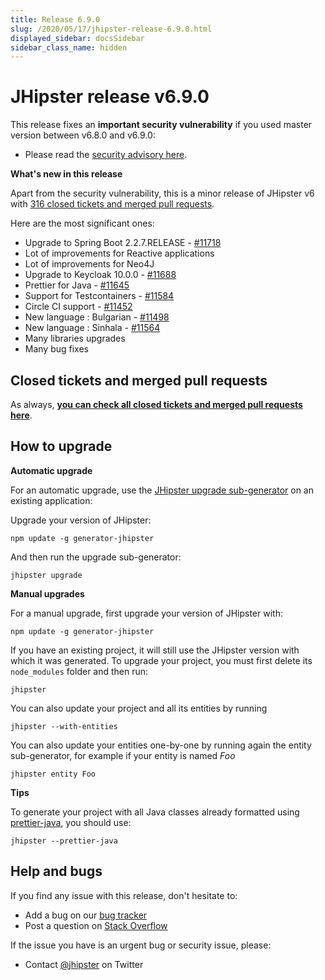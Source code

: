 ```yaml
---
title: Release 6.9.0
slug: /2020/05/17/jhipster-release-6.9.0.html
displayed_sidebar: docsSidebar
sidebar_class_name: hidden
---
```


JHipster release v6.9.0
==================

This release fixes an **important security vulnerability** if you used master version between v6.8.0 and v6.9.0:

- Please read the [security advisory here](https://github.com/jhipster/generator-jhipster/security/advisories/GHSA-8w7w-67mw-r5p7).

**What's new in this release**

Apart from the security vulnerability, this is a minor release of JHipster v6 with [316 closed tickets and merged pull requests](https://github.com/jhipster/generator-jhipster/issues?q=milestone%3A6.9.0+is%3Aclosed).

Here are the most significant ones:

- Upgrade to Spring Boot 2.2.7.RELEASE - [#11718](https://github.com/jhipster/generator-jhipster/pull/11718)
- Lot of improvements for Reactive applications
- Lot of improvements for Neo4J
- Upgrade to Keycloak 10.0.0 - [#11688](https://github.com/jhipster/generator-jhipster/pull/11688)
- Prettier for Java - [#11645](https://github.com/jhipster/generator-jhipster/pull/11645)
- Support for Testcontainers - [#11584](https://github.com/jhipster/generator-jhipster/pull/11584)
- Circle CI support - [#11452](https://github.com/jhipster/generator-jhipster/pull/11452)
- New language : Bulgarian - [#11498](https://github.com/jhipster/generator-jhipster/pull/11498)
- New language : Sinhala - [#11564](https://github.com/jhipster/generator-jhipster/pull/11564)
- Many libraries upgrades
- Many bug fixes


Closed tickets and merged pull requests
------------
As always, __[you can check all closed tickets and merged pull requests here](https://github.com/jhipster/generator-jhipster/issues?q=milestone%3A6.9.0+is%3Aclosed)__.

How to upgrade
------------

**Automatic upgrade**

For an automatic upgrade, use the [JHipster upgrade sub-generator](/upgrading-an-application/) on an existing application:

Upgrade your version of JHipster:

```
npm update -g generator-jhipster
```

And then run the upgrade sub-generator:

```
jhipster upgrade
```

**Manual upgrades**

For a manual upgrade, first upgrade your version of JHipster with:

```
npm update -g generator-jhipster
```

If you have an existing project, it will still use the JHipster version with which it was generated.
To upgrade your project, you must first delete its `node_modules` folder and then run:

```
jhipster
```

You can also update your project and all its entities by running

```
jhipster --with-entities
```

You can also update your entities one-by-one by running again the entity sub-generator, for example if your entity is named _Foo_

```
jhipster entity Foo
```

**Tips**

To generate your project with all Java classes already formatted using [prettier-java](https://github.com/jhipster/prettier-java), you should use:

```
jhipster --prettier-java
```

Help and bugs
--------------

If you find any issue with this release, don't hesitate to:

- Add a bug on our [bug tracker](https://github.com/jhipster/generator-jhipster/issues?state=open)
- Post a question on [Stack Overflow](http://stackoverflow.com/tags/jhipster/info)

If the issue you have is an urgent bug or security issue, please:

- Contact [@jhipster](https://twitter.com/jhipster) on Twitter
